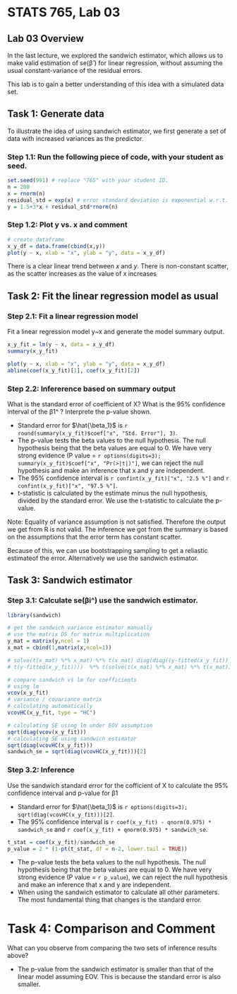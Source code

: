 # STATS 765, Lab 03

## Lab 03 Overview

In the last lecture, we explored the sandwich estimator, which allows us to make valid estimation of se(β̂ )
 for linear regression, without assuming the usual constant-variance of the residual errors.

This lab is to gain a better understanding of this idea with a simulated data set.

## Task 1: Generate data
To illustrate the idea of using sandwich estimator, we first generate a set of data with increased variances as the predictor.

### Step 1.1: Run the following piece of code, with your student as seed.

```r
set.seed(991) # replace "765" with your student ID.
n = 200  
x = rnorm(n)
residual_std = exp(x) # error standard deviation is exponential w.r.t. x values, 
y = 1.5+3*x + residual_std*rnorm(n)
```

### Step 1.2: Plot y vs. x and comment

```r
# create dataframe
x_y_df = data.frame(cbind(x,y))
plot(y ~ x, xlab = "x", ylab = "y", data = x_y_df)
```


There is a clear linear trend between $x$ and $y$.
There is non-constant scatter, as the scatter increases as the value of x increases

## Task 2: Fit the linear regression model as usual

### Step 2.1: Fit a linear regression model

Fit a linear regression model y~x and generate the model summary output.

```r
x_y_fit = lm(y ~ x, data = x_y_df)
summary(x_y_fit)

plot(y ~ x, xlab = "x", ylab = "y", data = x_y_df)
abline(coef(x_y_fit)[1], coef(x_y_fit)[2])
```

### Step 2.2: Infererence based on summary output

What is the standard error of coefficient of X? What is the 95% confidence interval of the β1^
? Interprete the p-value shown.

- Standard error for $\hat{\beta_1}$ is `r round(summary(x_y_fit)$coef["x", "Std. Error"], 3)`.\
- The p-value tests the beta values to the null hypothesis. The null hypothesis being that the beta values are equal to 0. We have very strong evidence (P value = `r options(digits=3); summary(x_y_fit)$coef["x", "Pr(>|t|)"]`, we can reject the null hypothesis and make an inference that x and y are independent.\
- The 95% confidence interval is `r confint(x_y_fit)["x", "2.5 %"]` and `r confint(x_y_fit)["x", "97.5 %"]`.\
- t-statistic is calculated by the estimate minus the null hypothesis, divided by the standard error. We use the t-statistic to calculate the p-value.\

Note: Equality of variance assumption is not satisfied. Therefore the output we get from R is not valid. The inference we got from the summary is based on the assumptions that the error term has constant scatter. 

Because of this, we can use bootstrapping sampling to get a reliastic estimateof the error. Alternatively we use the sandwich estimator.

## Task 3: Sandwich estimator

### Step 3.1: Calculate se(βi^) use the sandwich estimator.

```r
library(sandwich)

# get the sandwich variance estimator manually
# use the matrix DS for matrix multiplication
y_mat = matrix(y,ncol = 1)
x_mat = cbind(1,matrix(x,ncol=1))

# solve(t(x_mat) %*% x_mat) %*% t(x_mat) diag(diag((y-fitted(x_y_fit)) %*% 
# t(y-fitted(x_y_fit))))  %*% t(solve(t(x_mat) %*% x_mat) %*% t(x_mat))  

# compare sandwich vs lm for coefficients
# using lm
vcov(x_y_fit)
# variance / covariance matrix
# calculating automatically
vcovHC(x_y_fit, type = "HC")

# calculating SE using lm under EOV assumption
sqrt(diag(vcov(x_y_fit)))
# calculating SE using sandwich estimator
sqrt(diag(vcovHC(x_y_fit)))
sandwich_se = sqrt(diag(vcovHC(x_y_fit)))[2]
```

 
### Step 3.2: Inference

Use the sandwich standard error for the cofficient of X to calculate the 95% confidence interval and p-value for β1

- Standard error for $\hat{\beta_1}$ is `r options(digits=3); sqrt(diag(vcovHC(x_y_fit)))[2]`.\
- The 95% confidence interval is `r coef(x_y_fit) - qnorm(0.975) * sandwich_se` and `r coef(x_y_fit) + qnorm(0.975) * sandwich_se`.\

```r
t_stat = coef(x_y_fit)/sandwich_se
p_value = 2 * (1-pt(t_stat, df = n-2, lower.tail = TRUE))
```


- The p-value tests the beta values to the null hypothesis. The null hypothesis being that the beta values are equal to 0. We have very strong evidence (P value = `r p_value`), we can reject the null hypothesis and make an inference that x and y are independent.\
- When using the sandwich estimator to calculate all other parameters. The most fundamental thing that changes is the standard error.\

# Task 4: Comparison and Comment

What can you observe from comparing the two sets of inference results above?

- The p-value from the sandwich estimator is smaller than that of the linear model assuming
EOV. This is because the standard error is also smaller.\




